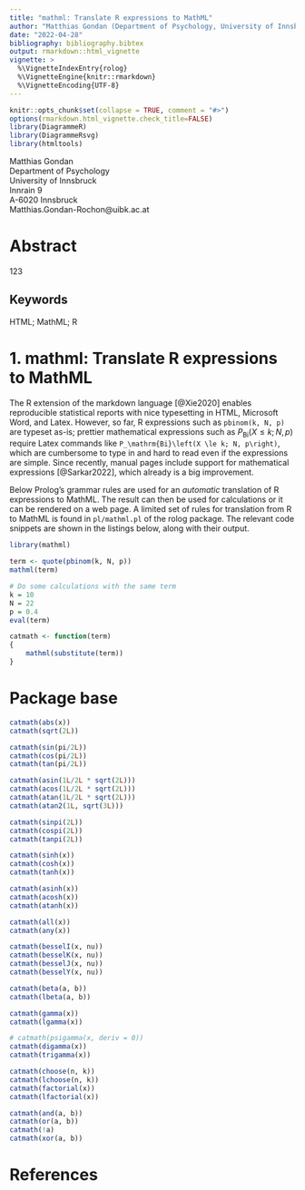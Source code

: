 ---
title: "mathml: Translate R expressions to MathML"
author: "Matthias Gondan (Department of Psychology, University of Innsbruck, Austria)"
date: "2022-04-28"
bibliography: bibliography.bibtex
output: rmarkdown::html_vignette
vignette: >
  %\VignetteIndexEntry{rolog}
  %\VignetteEngine{knitr::rmarkdown}
  %\VignetteEncoding{UTF-8}
---

```{r, include=FALSE}
knitr::opts_chunk$set(collapse = TRUE, comment = "#>")
options(rmarkdown.html_vignette.check_title=FALSE)
library(DiagrammeR)
library(DiagrammeRsvg)
library(htmltools)
```

  Matthias Gondan\
  Department of Psychology\
  University of Innsbruck\
  Innrain 9\
  A-6020 Innsbruck\
  Matthias.Gondan-Rochon@uibk.ac.at
  
# Abstract

123

## Keywords

HTML; MathML; R

# 1. mathml: Translate R expressions to MathML

The R extension of the markdown language [@Xie2020] enables reproducible
statistical reports with nice typesetting in HTML, Microsoft Word, and Latex.
However, so far, R expressions such as `pbinom(k, N, p)` are typeset as-is; 
prettier mathematical expressions such as $P_\mathrm{Bi}(X \le k; N, p)$ require
Latex commands like `P_\mathrm{Bi}\left(X \le k; N, p\right)`, which are
cumbersome to type in and hard to read even if the expressions are simple.
Since recently, manual pages include support for mathematical 
expressions [@Sarkar2022], which already is a big improvement.

Below Prolog's grammar rules are used for an _automatic_ translation of R
expressions to MathML. The result can then be used for calculations or it can be
rendered on a web page. A limited set of rules for translation from R to MathML
is found in `pl/mathml.pl` of the rolog package. The relevant code snippets are
shown in the listings below, along with their output.

```{r, results="asis"}
library(mathml)

term <- quote(pbinom(k, N, p))
mathml(term)

# Do some calculations with the same term
k = 10
N = 22
p = 0.4
eval(term)

catmath <- function(term)
{
	mathml(substitute(term))
}
```

# Package base

```{r, results="asis"}
catmath(abs(x))
catmath(sqrt(2L))

catmath(sin(pi/2L))
catmath(cos(pi/2L))
catmath(tan(pi/2L))

catmath(asin(1L/2L * sqrt(2L)))
catmath(acos(1L/2L * sqrt(2L)))
catmath(atan(1L/2L * sqrt(2L)))
catmath(atan2(1L, sqrt(3L)))

catmath(sinpi(2L))
catmath(cospi(2L))
catmath(tanpi(2L))

catmath(sinh(x))
catmath(cosh(x))
catmath(tanh(x))

catmath(asinh(x))
catmath(acosh(x))
catmath(atanh(x))

catmath(all(x))
catmath(any(x))

catmath(besselI(x, nu))
catmath(besselK(x, nu))
catmath(besselJ(x, nu))
catmath(besselY(x, nu))

catmath(beta(a, b))
catmath(lbeta(a, b))

catmath(gamma(x))
catmath(lgamma(x))

# catmath(psigamma(x, deriv = 0))
catmath(digamma(x))
catmath(trigamma(x))

catmath(choose(n, k))
catmath(lchoose(n, k))
catmath(factorial(x))
catmath(lfactorial(x))

catmath(and(a, b))
catmath(or(a, b))
catmath(!a)
catmath(xor(a, b))
```

# References
